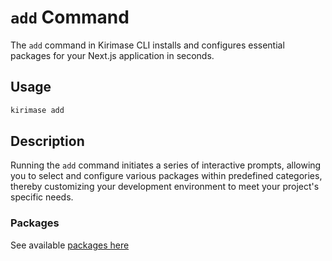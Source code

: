# `add` Command

The `add` command in Kirimase CLI installs and configures essential packages for your Next.js application in seconds.

## Usage

```bash
kirimase add
```

## Description

Running the `add` command initiates a series of interactive prompts, allowing you to select and configure various packages within predefined categories, thereby customizing your development environment to meet your project's specific needs.

### Packages 
See available [ packages here ](../packages.mdx)
